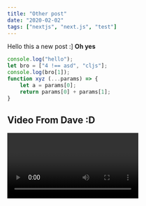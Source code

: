 ```yaml
---
title: "Other post"
date: "2020-02-02"
tags: ["nextjs", "next.js", "test"]
---
```


Hello this a new post :]
**Oh yes**

```jsx
console.log("hello");
let bro = ["4 !== asd", "cljs"];
console.log(bro[1]);
function xyz (...params) => {
	let a = params[0];
	return params[0] + params[1];
}
```

## Video From Dave :D

<Video id="843nec-IvW0" />
